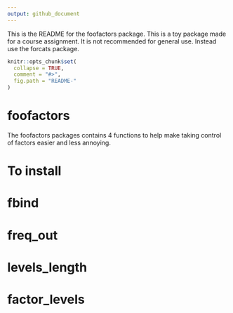 ```yaml
---
output: github_document
---
```


This is the README for the foofactors package. This is a toy package made for a course assignment. It is not recommended for general use. Instead use the forcats package. 

```r
knitr::opts_chunk$set(
  collapse = TRUE,
  comment = "#>",
  fig.path = "README-"
)
```

# foofactors

The foofactors packages contains 4 functions to help make taking control of factors easier and less annoying. 

# To install



# fbind

# freq_out

# levels_length

# factor_levels
